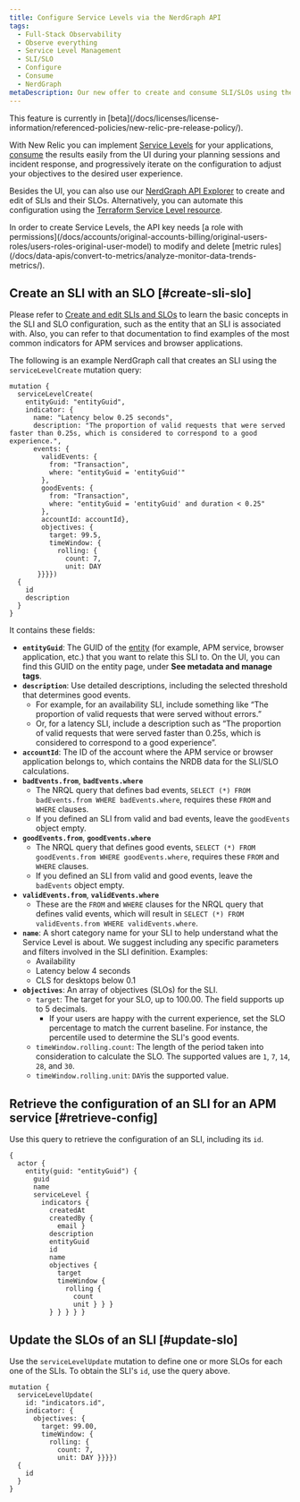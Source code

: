 ```yaml
---
title: Configure Service Levels via the NerdGraph API
tags:
  - Full-Stack Observability
  - Observe everything
  - Service Level Management
  - SLI/SLO
  - Configure
  - Consume
  - NerdGraph
metaDescription: Our new offer to create and consume SLI/SLOs using the NerdGraph API.
---
```


<Callout title="BETA FEATURE">
This feature is currently in [beta](/docs/licenses/license-information/referenced-policies/new-relic-pre-release-policy/).
</Callout>

With New Relic you can implement [Service Levels](https://docs-preview.newrelic.com/docs/service-level-management/create-slm) for your applications, [consume](https://docs-preview.newrelic.com/docs/service-level-management/consume-slm) the results easily from the UI during your planning sessions and incident response, and progressively iterate on the configuration to adjust your objectives to the desired user experience. 

Besides the UI, you can also use our [NerdGraph API Explorer](/docs/apis/nerdgraph/get-started/introduction-new-relic-nerdgraph/) to create and edit of SLIs and their SLOs. Alternatively, you can automate this configuration using the [Terraform Service Level resource](https://registry.terraform.io/providers/newrelic/newrelic/latest/docs/resources/service_level). 
 

<Callout variant="important">
  In order to create Service Levels, the API key needs [a role with permissions](/docs/accounts/original-accounts-billing/original-users-roles/users-roles-original-user-model) to modify and delete [metric rules](/docs/data-apis/convert-to-metrics/analyze-monitor-data-trends-metrics/). 
</Callout>

## Create an SLI with an SLO [#create-sli-slo]

Please refer to [Create and edit SLIs and SLOs](https://docs-preview.newrelic.com/docs/service-level-management/create-slm#sli-entity) to learn the basic concepts in the SLI and SLO configuration, such as the entity that an SLI is associated with. Also, you can refer to that documentation to find examples of the most common indicators for APM services and browser applications.  

The following is an example NerdGraph call that creates an SLI using the `serviceLevelCreate` mutation query:

```
mutation { 
  serviceLevelCreate(
    entityGuid: "entityGuid", 
    indicator: {
      name: "Latency below 0.25 seconds",
      description: "The proportion of valid requests that were served faster than 0.25s, which is considered to correspond to a good experience.", 
      events: {
        validEvents: {
          from: "Transaction", 
          where: "entityGuid = 'entityGuid'"
        }, 
        goodEvents: {
          from: "Transaction", 
          where: "entityGuid = 'entityGuid' and duration < 0.25"
        }, 
        accountId: accountId}, 
        objectives: {
          target: 99.5, 
          timeWindow: {
            rolling: {
              count: 7, 
              unit: DAY
       }}}}) 
  {
    id
    description
  }
}
```

It contains these fields:

* **`entityGuid`**: The GUID of the [entity](https://docs-preview.newrelic.com/docs/service-level-management/create-slm#sli-entity) (for example, APM service, browser application, etc.) that you want to relate this SLI to. On the UI, you can find this GUID on the entity page, under **See metadata and manage tags**.
* **`description`**: Use detailed descriptions, including the selected threshold that determines good events. 
  * For example, for an availability SLI, include something like “The proportion of valid requests that were served without errors.” 
  * Or, for a latency SLI, include a description such as “The proportion of valid requests that were served faster than 0.25s, which is considered to correspond to a good experience”. 
* **`accountId`**: The ID of the account where the APM service or browser application belongs to, which contains the NRDB data for the SLI/SLO calculations. 
* **`badEvents.from`**, **`badEvents.where`** 
  * The NRQL query that defines bad events, `SELECT (*) FROM badEvents.from WHERE badEvents.where`, requires these `FROM` and `WHERE` clauses.  
  * If you defined an SLI from valid and bad events, leave the `goodEvents` object empty. 
* **`goodEvents.from`**, **`goodEvents.where`** 
  * The NRQL query that defines good events, `SELECT (*) FROM goodEvents.from WHERE goodEvents.where`, requires these `FROM` and `WHERE` clauses.  
  * If you defined an SLI from valid and good events, leave the `badEvents` object empty. 
* **`validEvents.from`**, **`validEvents.where`**
  * These are the `FROM` and `WHERE` clauses for the NRQL query that defines valid events, which will result in `SELECT (*) FROM validEvents.from WHERE validEvents.where`. 
* **`name`**: A short category name for your SLI to help understand what the Service Level is about. We suggest including any specific parameters and filters involved in the SLI definition. Examples: 
  * Availability
  * Latency below 4 seconds
  * CLS for desktops below 0.1   
* **`objectives`**: An array of objectives (SLOs) for the SLI.
  * `target`: The target for your SLO, up to 100.00. The field supports up to 5 decimals.
    * If your users are happy with the current experience, set the SLO percentage to match the current baseline. For instance, the percentile used to determine the SLI's good events. 
  * `timeWindow.rolling.count`: The length of the period taken into consideration to calculate the SLO. The supported values are `1`, `7`, `14`, `28`, and `30`. 
  * `timeWindow.rolling.unit`: `DAY`is the supported value.

## Retrieve the configuration of an SLI for an APM service [#retrieve-config] 

Use this query to retrieve the configuration of an SLI, including its `id`.

```
{
  actor {
    entity(guid: "entityGuid") {
      guid
      name
      serviceLevel {
        indicators {
          createdAt
          createdBy {
            email }
          description
          entityGuid
          id
          name
          objectives {
            target
            timeWindow {
              rolling {
                count
                unit } } }
          } } } } }
```

## Update the SLOs of an SLI [#update-slo]

Use the `serviceLevelUpdate` mutation to define one or more SLOs for each one of the SLIs. To obtain the SLI's `id`, use the query above.

```
mutation {
  serviceLevelUpdate(
    id: "indicators.id", 
    indicator: {
      objectives: {
        target: 99.00, 
        timeWindow: {
          rolling: {
            count: 7, 
            unit: DAY }}}}) 
  {
    id
  }
}
```